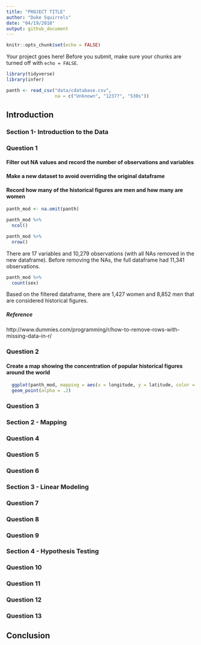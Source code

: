 ```yaml
---
title: "PROJECT TITLE"
author: "Duke Squirrels"
date: "04/19/2018"
output: github_document
---
```


```r
knitr::opts_chunk$set(echo = FALSE)
```

Your project goes here! Before you submit, make sure your chunks are turned off with `echo = FALSE`. 

```r
library(tidyverse)
library(infer)
```

```r
panth <- read_csv("data/cdatabase.csv",
                  na = c("Unknown", "1237?", "530s"))
```

## Introduction

### Section 1- Introduction to the Data

### Question 1

#### Filter out NA values and record the number of observations and variables 
#### Make a new dataset to avoid overriding the original dataframe
#### Record how many of the historical figures are men and how many are women

```r
panth_mod <- na.omit(panth)

panth_mod %>%
  ncol()

panth_mod %>%
  nrow()
```

There are 17 variables and 10,279 observations (with all NAs removed in the new dataframe). Before removing the NAs, the full dataframe had 11,341 observations.

```r
panth_mod %>%
  count(sex)
```

Based on the filtered dataframe, there are 1,427 women and 8,852 men that are considered historical figures. 

##### Reference

http://www.dummies.com/programming/r/how-to-remove-rows-with-missing-data-in-r/

### Question 2

#### Create a map showing the concentration of popular historical figures around the world

```r
  ggplot(panth_mod, mapping = aes(x = longitude, y = latitude, color = sex)) +
  geom_point(alpha = .2) 
```

### Question 3

### Section 2 - Mapping

### Question 4

### Question 5

### Question 6

### Section 3 - Linear Modeling

### Question 7

### Question 8

### Question 9

### Section 4 - Hypothesis Testing

### Question 10

### Question 11

### Question 12

### Question 13

## Conclusion
